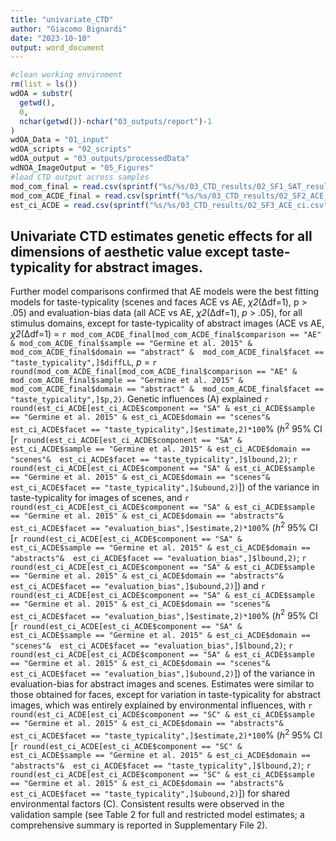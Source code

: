 ```yaml
---
title: "univariate_CTD"
author: "Giacomo Bignardi"
date: "2023-10-10"
output: word_document
---
```


```r
#clean working enviroment 
rm(list = ls())
wdOA = substr(
  getwd(),
  0,
  nchar(getwd())-nchar("03_outputs/report")-1
)
wdOA_Data = "01_input"
wdOA_scripts = "02_scripts"
wdOA_output = "03_outputs/processedData"
wdNOA_ImageOutput = "05_Figures"
#load CTD output across samples
mod_com_final = read.csv(sprintf("%s/%s/03_CTD_results/02_SF1_SAT_results.csv",wdOA,wdOA_output))
mod_com_ACDE_final = read.csv(sprintf("%s/%s/03_CTD_results/02_SF2_ACE_results.csv",wdOA,wdOA_output))
est_ci_ACDE = read.csv(sprintf("%s/%s/03_CTD_results/02_SF3_ACE_ci.csv",wdOA,wdOA_output))

```

## Univariate CTD estimates genetic effects for all dimensions of aesthetic value except taste-typicality for abstract images.

Further model comparisons confirmed that AE models were the best fitting models for taste-typicality (scenes and faces ACE vs AE, *χ2*(Δdf=1), p > .05) and evaluation-bias data (all ACE vs AE, *χ2*(Δdf=1), *p* > .05), for all stimulus domains, except for taste-typicality of abstract images (ACE vs AE, *χ2*(Δdf=1) = `r mod_com_ACDE_final[mod_com_ACDE_final$comparison == "AE" & mod_com_ACDE_final$sample == "Germine et al. 2015" & mod_com_ACDE_final$domain == "abstract" &  mod_com_ACDE_final$facet == "taste_typicality",]$diffLL`, *p* = `r round(mod_com_ACDE_final[mod_com_ACDE_final$comparison == "AE" & mod_com_ACDE_final$sample == "Germine et al. 2015" & mod_com_ACDE_final$domain == "abstract" &  mod_com_ACDE_final$facet == "taste_typicality",]$p,2)`. Genetic influences (A) explained `r round(est_ci_ACDE[est_ci_ACDE$component == "SA" & est_ci_ACDE$sample == "Germine et al. 2015" & est_ci_ACDE$domain == "scenes"&  est_ci_ACDE$facet == "taste_typicality",]$estimate,2)*100`% (*h*$^2$ 95% CI [`r round(est_ci_ACDE[est_ci_ACDE$component == "SA" & est_ci_ACDE$sample == "Germine et al. 2015" & est_ci_ACDE$domain == "scenes"&  est_ci_ACDE$facet == "taste_typicality",]$lbound,2)`; `r round(est_ci_ACDE[est_ci_ACDE$component == "SA" & est_ci_ACDE$sample == "Germine et al. 2015" & est_ci_ACDE$domain == "scenes"&  est_ci_ACDE$facet == "taste_typicality",]$ubound,2)`]) of the variance in taste-typicality for images of scenes, and `r round(est_ci_ACDE[est_ci_ACDE$component == "SA" & est_ci_ACDE$sample == "Germine et al. 2015" & est_ci_ACDE$domain == "abstracts"&  est_ci_ACDE$facet == "evaluation_bias",]$estimate,2)*100`% (*h*$^2$ 95% CI [`r round(est_ci_ACDE[est_ci_ACDE$component == "SA" & est_ci_ACDE$sample == "Germine et al. 2015" & est_ci_ACDE$domain == "abstracts"&  est_ci_ACDE$facet == "evaluation_bias",]$lbound,2)`; `r round(est_ci_ACDE[est_ci_ACDE$component == "SA" & est_ci_ACDE$sample == "Germine et al. 2015" & est_ci_ACDE$domain == "abstracts"&  est_ci_ACDE$facet == "evaluation_bias",]$ubound,2)`]) and `r round(est_ci_ACDE[est_ci_ACDE$component == "SA" & est_ci_ACDE$sample == "Germine et al. 2015" & est_ci_ACDE$domain == "scenes"&  est_ci_ACDE$facet == "evaluation_bias",]$estimate,2)*100`% (*h*$^2$ 95% CI [`r round(est_ci_ACDE[est_ci_ACDE$component == "SA" & est_ci_ACDE$sample == "Germine et al. 2015" & est_ci_ACDE$domain == "scenes"&  est_ci_ACDE$facet == "evaluation_bias",]$lbound,2)`; `r round(est_ci_ACDE[est_ci_ACDE$component == "SA" & est_ci_ACDE$sample == "Germine et al. 2015" & est_ci_ACDE$domain == "scenes"&  est_ci_ACDE$facet == "evaluation_bias",]$ubound,2)`]) of the variance in evaluation-bias for abstract images and scenes. Estimates were similar to those obtained for faces, except for variation in taste-typicality for abstract images, which was entirely explained by environmental influences, with `r round(est_ci_ACDE[est_ci_ACDE$component == "SC" & est_ci_ACDE$sample == "Germine et al. 2015" & est_ci_ACDE$domain == "abstracts"&  est_ci_ACDE$facet == "taste_typicality",]$estimate,2)*100`% (*h*$^2$ 95% CI [`r round(est_ci_ACDE[est_ci_ACDE$component == "SC" & est_ci_ACDE$sample == "Germine et al. 2015" & est_ci_ACDE$domain == "abstracts"&  est_ci_ACDE$facet == "taste_typicality",]$lbound,2)`; `r round(est_ci_ACDE[est_ci_ACDE$component == "SC" & est_ci_ACDE$sample == "Germine et al. 2015" & est_ci_ACDE$domain == "abstracts"&  est_ci_ACDE$facet == "taste_typicality",]$ubound,2)`]) for shared environmental factors (C). Consistent results were observed in the validation sample (see Table 2 for full and restricted model estimates; a comprehensive summary is reported in Supplementary File 2). 
